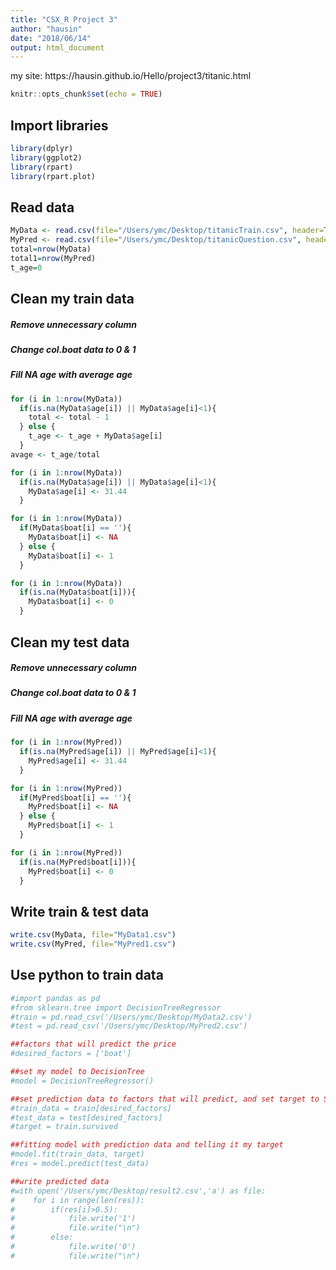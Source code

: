 ```yaml
---
title: "CSX_R Project 3"
author: "hausin"
date: "2018/06/14"
output: html_document
---
```

my site: https://hausin.github.io/Hello/project3/titanic.html

```r
knitr::opts_chunk$set(echo = TRUE)
```

## Import libraries

```r
library(dplyr)
library(ggplot2)
library(rpart)
library(rpart.plot)
```

## Read data
```r
MyData <- read.csv(file="/Users/ymc/Desktop/titanicTrain.csv", header=TRUE, sep=",", stringsAsFactors = FALSE)
MyPred <- read.csv(file="/Users/ymc/Desktop/titanicQuestion.csv", header=TRUE, sep=",", stringsAsFactors = FALSE)
total=nrow(MyData)
total1=nrow(MyPred)
t_age=0
```

## Clean my train data
##### Remove unnecessary column 
##### Change col.boat data to 0 & 1
##### Fill NA age with average age
```r
for (i in 1:nrow(MyData))
  if(is.na(MyData$age[i]) || MyData$age[i]<1){
    total <- total - 1
  } else {
    t_age <- t_age + MyData$age[i]
  }
avage <- t_age/total

for (i in 1:nrow(MyData))
  if(is.na(MyData$age[i]) || MyData$age[i]<1){
    MyData$age[i] <- 31.44
  }

for (i in 1:nrow(MyData))
  if(MyData$boat[i] == ''){
    MyData$boat[i] <- NA
  } else {
    MyData$boat[i] <- 1
  }

for (i in 1:nrow(MyData))
  if(is.na(MyData$boat[i])){
    MyData$boat[i] <- 0
  } 
```

## Clean my test data
##### Remove unnecessary column 
##### Change col.boat data to 0 & 1
##### Fill NA age with average age
```r
for (i in 1:nrow(MyPred))
  if(is.na(MyPred$age[i]) || MyPred$age[i]<1){
    MyPred$age[i] <- 31.44
  }

for (i in 1:nrow(MyPred))
  if(MyPred$boat[i] == ''){
    MyPred$boat[i] <- NA
  } else {
    MyPred$boat[i] <- 1
  }

for (i in 1:nrow(MyPred))
  if(is.na(MyPred$boat[i])){
    MyPred$boat[i] <- 0
  } 
```

## Write train & test data
```r
write.csv(MyData, file="MyData1.csv")
write.csv(MyPred, file="MyPred1.csv")
```

## Use python to train data
```r
#import pandas as pd
#from sklearn.tree import DecisionTreeRegressor
#train = pd.read_csv('/Users/ymc/Desktop/MyData2.csv')
#test = pd.read_csv('/Users/ymc/Desktop/MyPred2.csv')

##factors that will predict the price
#desired_factors = ['boat']

##set my model to DecisionTree
#model = DecisionTreeRegressor()

##set prediction data to factors that will predict, and set target to SalePrice
#train_data = train[desired_factors]
#test_data = test[desired_factors]
#target = train.survived

##fitting model with prediction data and telling it my target
#model.fit(train_data, target)
#res = model.predict(test_data)

##write predicted data
#with open('/Users/ymc/Desktop/result2.csv','a') as file:
#    for i in range(len(res)):
#        if(res[i]>0.5):
#            file.write('1')
#            file.write("\n")
#        else:
#            file.write('0')
#            file.write("\n")
```
